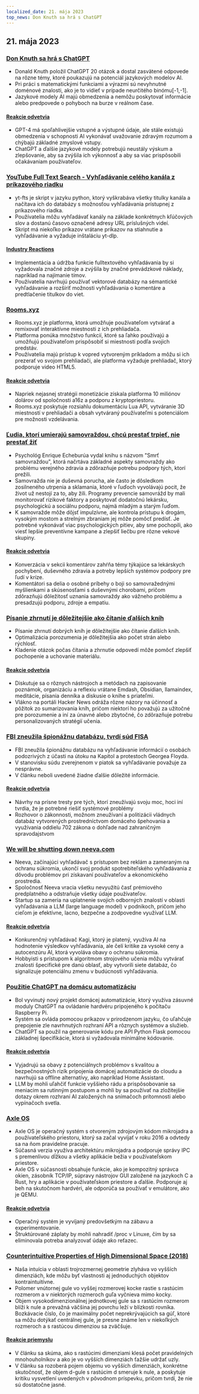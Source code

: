 ```yaml
---
localized_date: 21. mája 2023
top_news: Don Knuth sa hrá s ChatGPT
---
```




<CallToAction />

<Steps>

## 21. mája 2023

### [Don Knuth sa hrá s ChatGPT](https://cs.stanford.edu/~knuth/chatGPT20.txt)

- Donald Knuth položil ChatGPT 20 otázok a dostal zasvätené odpovede na rôzne témy, ktoré poukazujú na potenciál jazykových modelov AI.
- Pri práci s matematickými funkciami a výrazmi sú nevyhnutné doménové znalosti, ako je to vidieť v prípade neurčitého binómu[-1,-1].
- Jazykové modely AI majú obmedzenia a nemôžu poskytovať informácie alebo predpovede o pohyboch na burze v reálnom čase.

#### [Reakcie odvetvia](http://news.ycombinator.com/item?id=36012360)

- GPT-4 má spoľahlivejšie vstupné a výstupné údaje, ale stále existujú obmedzenia v schopnosti AI vykonávať uvažovanie zdravým rozumom a chýbajú základné zmyslové vstupy.
- ChatGPT a ďalšie jazykové modely potrebujú neustály výskum a zlepšovanie, aby sa zvýšila ich výkonnosť a aby sa viac prispôsobili očakávaniam používateľov.

### [YouTube Full Text Search - Vyhľadávanie celého kanála z príkazového riadku](https://github.com/NotJoeMartinez/yt-fts)

- yt-fts je skript v jazyku python, ktorý vyškrabáva všetky titulky kanála a načítava ich do databázy s možnosťou vyhľadávania prístupnej z príkazového riadka.
- Používatelia môžu vyhľadávať kanály na základe konkrétnych kľúčových slov a dostanú časovo označené adresy URL príslušných videí.
- Skript má niekoľko príkazov vrátane príkazov na stiahnutie a vyhľadávanie a vyžaduje inštaláciu yt-dlp.

#### [Industry Reactions](http://news.ycombinator.com/item?id=36009774)

- Implementácia a údržba funkcie fulltextového vyhľadávania by si vyžadovala značné zdroje a zvýšila by značné prevádzkové náklady, napríklad na najímanie tímov.
- Používatelia navrhujú používať vektorové databázy na sémantické vyhľadávanie a rozšíriť možnosti vyhľadávania o komentáre a predtlačenie titulkov do viet.

### [Rooms.xyz](https://rooms.xyz/)

- Rooms.xyz je platforma, ktorá umožňuje používateľom vytvárať a remixovať interaktívne miestnosti z ich prehliadača.
- Platforma ponúka množstvo funkcií, ktoré sa ľahko používajú a umožňujú používateľom prispôsobiť si miestnosti podľa svojich predstáv.
- Používatelia majú prístup k vopred vytvoreným príkladom a môžu si ich prezerať vo svojom prehliadači, ale platforma vyžaduje prehliadač, ktorý podporuje video HTML5.

#### [Reakcie odvetvia](http://news.ycombinator.com/item?id=36009430)

- Napriek nejasnej stratégii monetizácie získala platforma 10 miliónov dolárov od spoločnosti a16z a podporu z kryptopriestoru.
- Rooms.xyz poskytuje rozsiahlu dokumentáciu Lua API, vytváranie 3D miestností v prehliadači a obsah vytváraný používateľmi s potenciálom pre možnosti vzdelávania.

### [Ľudia, ktorí umierajú samovraždou, chcú prestať trpieť, nie prestať žiť](https://english.elpais.com/science-tech/2023-05-20/psychologist-enrique-echeburua-people-who-die-by-suicide-want-to-stop-suffering-not-to-stop-living.html)

- Psychológ Enrique Echeburúa vydal knihu s názvom "Smrť samovraždou", ktorá načrtáva základné aspekty samovraždy ako problému verejného zdravia a zdôrazňuje potrebu podpory tých, ktorí prežili.
- Samovražda nie je duševná porucha, ale často je dôsledkom zosilneného utrpenia a sklamania, ktoré v ľuďoch vyvolávajú pocit, že život už nestojí za to, aby žili. Programy prevencie samovrážd by mali monitorovať rizikové faktory a poskytovať dodatočnú lekársku, psychologickú a sociálnu podporu, najmä mladým a starým ľuďom.
- K samovražde môže dôjsť impulzívne, ale kontrola prístupu k drogám, vysokým mostom a strelným zbraniam jej môže pomôcť predísť. Je potrebné vykonávať viac psychologických pitiev, aby sme pochopili, ako viesť lepšie preventívne kampane a zlepšiť liečbu pre rôzne vekové skupiny.

#### [Reakcie odvetvia](http://news.ycombinator.com/item?id=36010975)

- Konverzácia v sekcii komentárov zahŕňa témy týkajúce sa lekárskych pochybení, duševného zdravia a potreby lepších systémov podpory pre ľudí v kríze.
- Komentátori sa delia o osobné príbehy o boji so samovražednými myšlienkami a skúsenosťami s duševnými chorobami, pričom zdôrazňujú dôležitosť uznania samovraždy ako vážneho problému a presadzujú podporu, zdroje a empatiu.

### [Písanie zhrnutí je dôležitejšie ako čítanie ďalších kníh](https://www.andreasfragner.com/writing/writing-summaries)

- Písanie zhrnutí dobrých kníh je dôležitejšie ako čítanie ďalších kníh.
- Optimalizácia porozumenia je dôležitejšia ako počet strán alebo rýchlosť.
- Kladenie otázok počas čítania a zhrnutie odpovedí môže pomôcť zlepšiť pochopenie a uchovanie materiálu.

#### [Reakcie odvetvia](http://news.ycombinator.com/item?id=36011599)

- Diskutuje sa o rôznych nástrojoch a metódach na zapisovanie poznámok, organizáciu a reflexiu vrátane Emdash, Obsidian, llamaindex, meditácie, písania denníka a diskusie o knihe s priateľmi.
- Vlákno na portáli Hacker News odráža rôzne názory na účinnosť a pôžitok zo sumarizovania kníh, pričom niektorí ho považujú za užitočné pre porozumenie a iní za únavné alebo zbytočné, čo zdôrazňuje potrebu personalizovaných stratégií učenia.

### [FBI zneužila špionážnu databázu, tvrdí súd FISA](https://www.wsj.com/articles/fbi-improperly-searched-spy-database-for-information-on-americans-court-says-2f12bcd)

- FBI zneužila špionážnu databázu na vyhľadávanie informácií o osobách podozrivých z účasti na útoku na Kapitol a protestoch Georgea Floyda.
- V stanovisku súdu zverejnenom v piatok sa vyhľadávanie považuje za nesprávne.
- V článku neboli uvedené žiadne ďalšie dôležité informácie.

#### [Reakcie odvetvia](http://news.ycombinator.com/item?id=36011550)

- Návrhy na prísne tresty pre tých, ktorí zneužívajú svoju moc, hoci iní tvrdia, že je potrebné riešiť systémové problémy
- Rozhovor o zákonnosti, možnom zneužívaní a politizácii vládnych databáz vytvorených prostredníctvom domáceho špehovania a využívania oddielu 702 zákona o dohľade nad zahraničným spravodajstvom

### [We will be shutting down neeva.com](https://neeva.com/blog/may-announcement)

- Neeva, začínajúci vyhľadávač s prístupom bez reklám a zameraným na ochranu súkromia, ukončí svoj produkt spotrebiteľského vyhľadávania z dôvodu problémov pri získavaní používateľov a ekonomického prostredia.
- Spoločnosť Neeva vracia všetku nevyužitú časť prémiového predplatného a odstraňuje všetky údaje používateľov.
- Startup sa zameria na uplatnenie svojich odborných znalostí v oblasti vyhľadávania a LLM (large language model) v podnikoch, pričom jeho cieľom je efektívne, lacno, bezpečne a zodpovedne využívať LLM.

#### [Reakcie odvetvia](http://news.ycombinator.com/item?id=36013783)

- Konkurenčný vyhľadávač Kagi, ktorý je platený, využíva AI na hodnotenie výsledkov vyhľadávania, ale čelí kritike za vysoké ceny a autocenzúru AI, ktorá vyvoláva obavy o ochranu súkromia.
- Hobbyisti s prístupom k algoritmom strojového učenia môžu vytvárať znalosti špecifické pre danú oblasť, aby vytvorili siete databáz, čo signalizuje potenciálnu zmenu v budúcnosti vyhľadávania.

### [Použitie ChatGPT na domácu automatizáciu](https://www.atomic14.com/2023/05/14/is-this-the-future-of-home-automation.html)

- Bol vyvinutý nový projekt domácej automatizácie, ktorý využíva zásuvné moduly ChatGPT na ovládanie hardvéru pripojeného k počítaču Raspberry Pi.
- Systém sa ovláda pomocou príkazov v prirodzenom jazyku, čo uľahčuje prepojenie zle navrhnutých rozhraní API a rôznych systémov a služieb.
- ChatGPT sa použil na generovanie kódu pre API Python Flask pomocou základnej špecifikácie, ktorá si vyžadovala minimálne kódovanie.

#### [Reakcie odvetvia](http://news.ycombinator.com/item?id=36013571)

- Vyjadrujú sa obavy z potenciálnych problémov s kvalitou a bezpečnostných rizík pripojenia domácej automatizácie do cloudu a navrhujú sa offline alternatívy, ako napríklad Home Assistant.
- LLM by mohli uľahčiť funkcie vyššieho rádu a prispôsobovanie sa meniacim sa rutinným postupom a mohli by sa používať na zložitejšie dotazy okrem rozhraní AI založených na snímačoch prítomnosti alebo vypínačoch svetla.

### [Axle OS](https://axleos.com/)

- Axle OS je operačný systém s otvoreným zdrojovým kódom mikrojadra a používateľského priestoru, ktorý sa začal vyvíjať v roku 2016 a odvtedy sa na ňom pravidelne pracuje.
- Súčasná verzia využíva architektúru mikrojadra a podporuje správy IPC s premenlivou dĺžkou a všetky aplikácie bežia v používateľskom priestore.
- Axle OS v súčasnosti obsahuje funkcie, ako je kompozitný správca okien, zásobník TCP/IP, súpravy nástrojov GUI založené na jazykoch C a Rust, hry a aplikácie v používateľskom priestore a ďalšie. Podporuje aj beh na skutočnom hardvéri, ale odporúča sa používať v emulátore, ako je QEMU.

#### [Reakcie odvetvia](http://news.ycombinator.com/item?id=36008526)

- Operačný systém je vyvíjaný predovšetkým na zábavu a experimentovanie.
- Štruktúrované záplaty by mohli nahradiť /proc v Linuxe, čím by sa eliminovala potreba analyzovať údaje ako reťazec.

### [Counterintuitive Properties of High Dimensional Space (2018)](https://marckhoury.github.io/blog/counterintuitive-properties-of-high-dimensional-space/)

- Naša intuícia v oblasti trojrozmernej geometrie zlyháva vo vyšších dimenziách, kde môžu byť vlastnosti aj jednoduchých objektov kontraintuitívne.
- Polomer vnútornej gule vo vyššej rozmerovej kocke rastie s rastúcim rozmerom a v niektorých rozmeroch guľa vyčnieva mimo kocky.
- Objem vysokodimenzionálnej jednotkovej gule sa s rastúcim rozmerom blíži k nule a prevažná väčšina jej povrchu leží v blízkosti rovníka. Bozkávacie číslo, čo je maximálny počet neprekrývajúcich sa gúľ, ktoré sa môžu dotýkať centrálnej gule, je presne známe len v niekoľkých rozmeroch a s rastúcou dimenziou sa zväčšuje.

#### [Reakcie priemyslu](http://news.ycombinator.com/item?id=36009667)

- V článku sa skúma, ako s rastúcimi dimenziami klesá počet pravidelných mnohouholníkov a ako je vo vyšších dimenziách ťažšie udržať uzly.
- V článku sa rozoberá pojem objemu vo vyšších dimenziách, konkrétne skutočnosť, že objem d-gule s rastúcim d smeruje k nule, a poskytuje kritiku vysvetlení uvedených v pôvodnom príspevku, pričom tvrdí, že nie sú dostatočne jasné.

</Steps>
